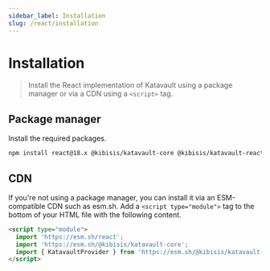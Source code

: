 ```yaml
---
sidebar_label: Installation
slug: /react/installation
---
```


<!-- components -->

# Installation

> Install the React implementation of Katavault using a package manager or via a CDN using a `<script>` tag.

<SectionBreak />

## Package manager

Install the required packages.

```bash npm2yarn
npm install react@18.x @kibisis/katavault-core @kibisis/katavault-react
```

<SectionBreak />

## CDN

If you're not using a package manager, you can install it via an ESM-compatible CDN such as esm.sh. Add a `<script type="module">` tag to the bottom of your HTML file with the following content.

```html
<script type="module">
  import 'https://esm.sh/react';
  import 'https://esm.sh/@kibisis/katavault-core';
  import { KatavaultProvider } from 'https://esm.sh/@kibisis/katavault-react';
</script>
```
